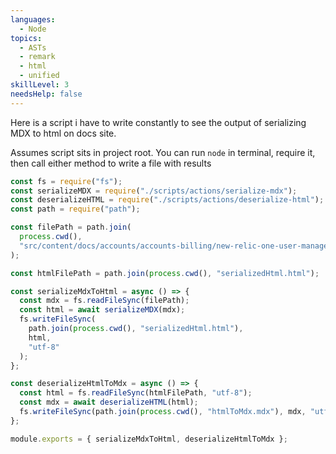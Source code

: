 ```yaml
---
languages:
  - Node
topics:
  - ASTs
  - remark
  - html
  - unified
skillLevel: 3
needsHelp: false
---
```


Here is a script i have to write constantly to see the output of serializing MDX to html on docs site.

Assumes script sits in project root. You can run `node` in terminal, require it, then call either method to write a file with results

```js
const fs = require("fs");
const serializeMDX = require("./scripts/actions/serialize-mdx");
const deserializeHTML = require("./scripts/actions/deserialize-html");
const path = require("path");

const filePath = path.join(
  process.cwd(),
  "src/content/docs/accounts/accounts-billing/new-relic-one-user-management/user-type.mdx"
);

const htmlFilePath = path.join(process.cwd(), "serializedHtml.html");

const serializeMdxToHtml = async () => {
  const mdx = fs.readFileSync(filePath);
  const html = await serializeMDX(mdx);
  fs.writeFileSync(
    path.join(process.cwd(), "serializedHtml.html"),
    html,
    "utf-8"
  );
};

const deserializeHtmlToMdx = async () => {
  const html = fs.readFileSync(htmlFilePath, "utf-8");
  const mdx = await deserializeHTML(html);
  fs.writeFileSync(path.join(process.cwd(), "htmlToMdx.mdx"), mdx, "utf-8");
};

module.exports = { serializeMdxToHtml, deserializeHtmlToMdx };
```
